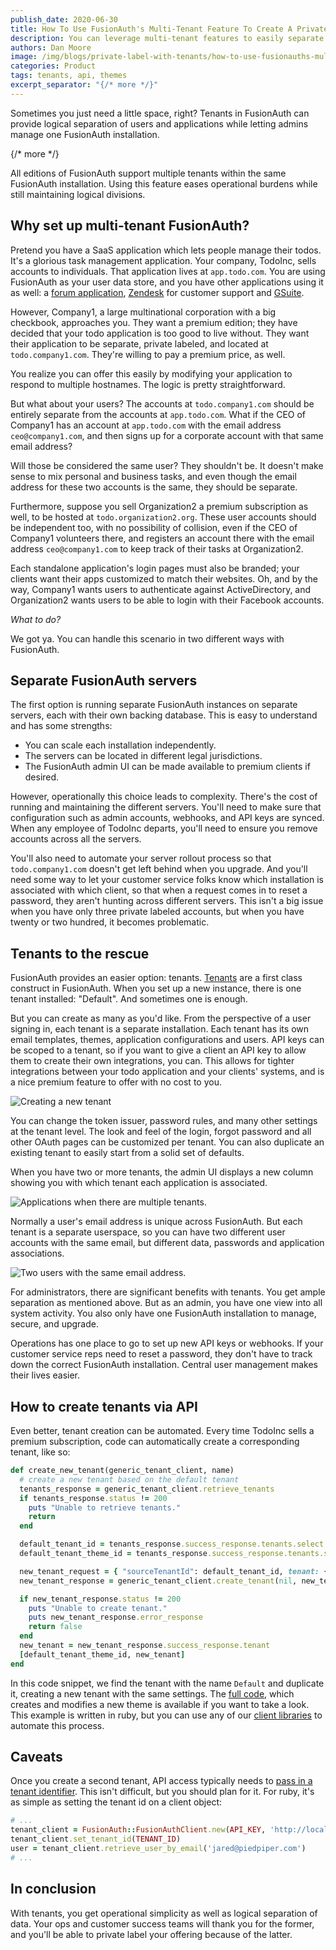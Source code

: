 ```yaml
---
publish_date: 2020-06-30 
title: How To Use FusionAuth's Multi-Tenant Feature To Create A Private Label Offering
description: You can leverage multi-tenant features to easily separate users, themes, API keys and more. This will allow for logical separation while still allowing your customer support and operations teams to manage one FusionAuth instance.
authors: Dan Moore
image: /img/blogs/private-label-with-tenants/how-to-use-fusionauths-multi-tenant-feature-to-create-a-private-label-offering.png
categories: Product
tags: tenants, api, themes
excerpt_separator: "{/* more */}"
---
```


Sometimes you just need a little space, right? Tenants in FusionAuth can provide logical separation of users and applications while letting admins manage one FusionAuth installation.

{/* more */}

All editions of FusionAuth support multiple tenants within the same FusionAuth installation. Using this feature eases operational burdens while still maintaining logical divisions.

## Why set up multi-tenant FusionAuth?

Pretend you have a SaaS application which lets people manage their todos. It's a glorious task management application. Your company, TodoInc, sells accounts to individuals. That application lives at `app.todo.com`. You are using FusionAuth as your user data store, and you have other applications using it as well: a [forum application](/blog/2020/05/13/setting-up-single-sign-on-for-nodebb), [Zendesk](/docs/v1/tech/samlv2/zendesk) for customer support and [GSuite](/docs/v1/tech/samlv2/google). 

However, Company1, a large multinational corporation with a big checkbook, approaches you. They want a premium edition; they have decided that your todo application is too good to live without. They want their application to be separate, private labeled, and located at `todo.company1.com`. They're willing to pay a premium price, as well.

You realize you can offer this easily by modifying your application to respond to multiple hostnames. The logic is pretty straightforward.

But what about your users? The accounts at `todo.company1.com` should be entirely separate from the accounts at `app.todo.com`. What if the CEO of Company1 has an account at `app.todo.com` with the email address `ceo@company1.com`, and then signs up for a corporate account with that same email address? 

Will those be considered the same user? They shouldn't be. It doesn't make sense to mix personal and business tasks, and even though the email address for these two accounts is the same, they should be separate. 

Furthermore, suppose you sell Organization2 a premium subscription as well, to be hosted at `todo.organization2.org`. These user accounts should be independent too, with no possibility of collision, even if the CEO of Company1 volunteers there, and registers an account there with the email address `ceo@company1.com` to keep track of their tasks at Organization2.

Each standalone application's login pages must also be branded; your clients want their apps customized to match their websites. Oh, and by the way, Company1 wants users to authenticate against ActiveDirectory, and Organization2 wants users to be able to login with their Facebook accounts. 

_What to do?_

We got ya. You can handle this scenario in two different ways with FusionAuth.

## Separate FusionAuth servers

The first option is running separate FusionAuth instances on separate servers, each with their own backing database. This is easy to understand and has some strengths: 

* You can scale each installation independently. 
* The servers can be located in different legal jurisdictions. 
* The FusionAuth admin UI can be made available to premium clients if desired.

However, operationally this choice leads to complexity. There's the cost of running and maintaining the different servers. You'll need to make sure that configuration such as admin accounts, webhooks, and API keys are synced. When any employee of TodoInc departs, you'll need to ensure you remove accounts across all the servers. 

You'll also need to automate your server rollout process so that `todo.company1.com` doesn't get left behind when you upgrade. And you'll need some way to let your customer service folks know which installation is associated with which client, so that when a request comes in to reset a password, they aren't hunting across different servers. This isn't a big issue when you have only three private labeled accounts, but when you have twenty or two hundred, it becomes problematic.

## Tenants to the rescue

FusionAuth provides an easier option: tenants. [Tenants](/docs/v1/tech/core-concepts/tenants) are a first class construct in FusionAuth. When you set up a new instance, there is one tenant installed: "Default". And sometimes one is enough. 

But you can create as many as you'd like. From the perspective of a user signing in, each tenant is a separate installation. Each tenant has its own email templates, themes, application configurations and users. API keys can be scoped to a tenant, so if you want to give a client an API key to allow them to create their own integrations, you can. This allows for tighter integrations between your todo application and your clients' systems, and is a nice premium feature to offer with no cost to you.

![Creating a new tenant](/img/blogs/private-label-with-tenants/creating-new-tenant.png)

You can change the token issuer, password rules, and many other settings at the tenant level. The look and feel of the login, forgot password and all other OAuth pages can be customized per tenant. You can also duplicate an existing tenant to easily start from a solid set of defaults. 

When you have two or more tenants, the admin UI displays a new column showing you with which tenant each application is associated.

![Applications when there are multiple tenants.](/img/blogs/private-label-with-tenants/applications-with-multiple-tenants.png)

Normally a user's email address is unique across FusionAuth. But each tenant is a separate userspace, so you can have two different user accounts with the same email, but different data, passwords and application associations.

![Two users with the same email address.](/img/blogs/private-label-with-tenants/duplicate-example-users.png)

For administrators, there are significant benefits with tenants. You get ample separation as mentioned above. But as an admin, you have one view into all system activity. You also only have one FusionAuth installation to manage, secure, and upgrade. 

Operations has one place to go to set up new API keys or webhooks. If your customer service reps need to reset a password, they don't have to track down the correct FusionAuth installation. Central user management makes their lives easier.

## How to create tenants via API

Even better, tenant creation can be automated. Every time TodoInc sells a premium subscription, code can automatically create a corresponding tenant, like so:

```ruby
def create_new_tenant(generic_tenant_client, name)
  # create a new tenant based on the default tenant
  tenants_response = generic_tenant_client.retrieve_tenants
  if tenants_response.status != 200
    puts "Unable to retrieve tenants."
    return
  end

  default_tenant_id = tenants_response.success_response.tenants.select { |t| t.name == 'Default' }[0].id
  default_tenant_theme_id = tenants_response.success_response.tenants.select { |t| t.name == 'Default' }[0].themeId

  new_tenant_request = { "sourceTenantId": default_tenant_id, tenant: { "name" : "New client - "+name }}
  new_tenant_response = generic_tenant_client.create_tenant(nil, new_tenant_request)

  if new_tenant_response.status != 200
    puts "Unable to create tenant."
    puts new_tenant_response.error_response
    return false
  end
  new_tenant = new_tenant_response.success_response.tenant
  [default_tenant_theme_id, new_tenant]
end
```

In this code snippet, we find the tenant with the name `Default` and duplicate it, creating a new tenant with the same settings. The [full code](https://github.com/FusionAuth/fusionauth-example-ruby-tenant-creation), which creates and modifies a new theme is available if you want to take a look. This example is written in ruby, but you can use any of our [client libraries](/docs/v1/tech/client-libraries/) to automate this process. 

## Caveats

Once you create a second tenant, API access typically needs to [pass in a tenant identifier](/docs/v1/tech/apis/authentication#making-an-api-request-using-a-tenant-id). This isn't difficult, but you should plan for it. For ruby, it's as simple as setting the tenant id on a client object:

```ruby
# ...
tenant_client = FusionAuth::FusionAuthClient.new(API_KEY, 'http://localhost:9011')
tenant_client.set_tenant_id(TENANT_ID)
user = tenant_client.retrieve_user_by_email('jared@piedpiper.com')
# ...
```

## In conclusion

With tenants, you get operational simplicity as well as logical separation of data. Your ops and customer success teams will thank you for the former, and you'll be able to private label your offering because of the latter.
